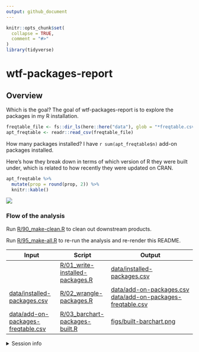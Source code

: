 ```yaml
---
output: github_document
---
```


<!-- README.md is generated from README.Rmd. Please edit that file -->

```r
knitr::opts_chunk$set(
  collapse = TRUE,
  comment = "#>"
)
library(tidyverse)
```

# wtf-packages-report

## Overview
Which is the goal?
The goal of wtf-packages-report is to explore the packages in my R installation.


```r
freqtable_file <- fs::dir_ls(here::here("data"), glob = "*freqtable.csv")
apt_freqtable <- readr::read_csv(freqtable_file)
```
How many packages installed?
I have `r sum(apt_freqtable$n)` add-on packages installed.

Here's how they break down in terms of which version of R they were built under, which is related to how recently they were updated on CRAN.

```r
apt_freqtable %>% 
  mutate(prop = round(prop, 2)) %>% 
  knitr::kable()
```

![](figs/built-barchart.png)

### Flow of the analysis

Run [R/90_make-clean.R](R/90_make-clean.R) to clean out downstream products.

Run [R/95_make-all.R](R/95_make-all.R) to re-run the analysis and re-render this README.

| Input                         | Script                        | Output                                            |
|-------------------------------|-------------------------------|---------------------------------------------------|
|                               | [R/01_write-installed-packages.R](R/01_write-installed-packages.R) | [data/installed-packages.csv](data/installed-packages.csv)                            |
| [data/installed-packages.csv](data/installed-packages.csv)        | [R/02_wrangle-packages.R](R/02_wrangle-packages.R)         | [data/add-on-packages.csv](data/add-on-packages.csv)<br>[data/add-on-packages-freqtable.csv](data/add-on-packages-freqtable.csv) |
| [data/add-on-packages-freqtable.csv](data/add-on-packages-freqtable.csv) | [R/03_barchart-packages-built.R](R/03_barchart-packages-built.R)  | [figs/built-barchart.png](figs/built-barchart.png)                                |

<details>

<summary>Session info</summary>
```r
devtools::session_info()
```

</details>
